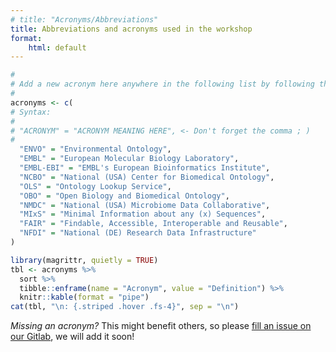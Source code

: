 ```yaml
---
# title: "Acronyms/Abbreviations"
title: Abbreviations and acronyms used in the workshop
format:
    html: default
---
```


```r
#
# Add a new acronym here anywhere in the following list by following the syntax
#
acronyms <- c(
# Syntax:
#
# "ACRONYM" = "ACRONYM MEANING HERE", <- Don't forget the comma ; )
#
  "ENVO" = "Environmental Ontology",
  "EMBL" = "European Molecular Biology Laboratory",
  "EMBL-EBI" = "EMBL's European Bioinformatics Institute",
  "NCBO" = "National (USA) Center for Biomedical Ontology",
  "OLS" = "Ontology Lookup Service",
  "OBO" = "Open Biology and Biomedical Ontology",
  "NMDC" = "National (USA) Microbiome Data Collaborative",
  "MIxS" = "Minimal Information about any (x) Sequences",
  "FAIR" = "Findable, Accessible, Interoperable and Reusable",
  "NFDI" = "National (DE) Research Data Infrastructure"
)
```

```r
library(magrittr, quietly = TRUE)
tbl <- acronyms %>% 
  sort %>% 
  tibble::enframe(name = "Acronym", value = "Definition") %>% 
  knitr::kable(format = "pipe")
cat(tbl, "\n: {.striped .hover .fs-4}", sep = "\n")
```


*Missing an acronym?* This might benefit others, so please [fill an issue on our Gitlab](https://git.rwth-aachen.de/clavellab/workshop-biometadata-01/-/issues/new?issuable_template=new_acronym), we will add it soon!
